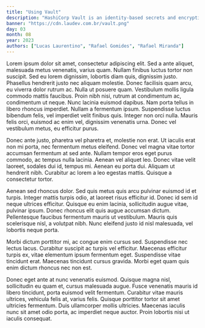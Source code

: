 ```yaml
---
title: "Using Vault"
description: "HashiCorp Vault is an identity-based secrets and encryption management system. It provides encryption services that are gated by authentication and authorization methods to ensure secure, auditable and restricted access to secrets. It is used to secure, store and protect secrets and other sensitive data using a UI, CLI, or HTTP API."
banner: "https://cdn.laudev.com.br/vault.png"
day: 03
month: 08
year: 2023
authors: ["Lucas Laurentino", "Rafael Gomides", "Rafael Miranda"]
---
```


Lorem ipsum dolor sit amet, consectetur adipiscing elit. Sed a ante aliquet, malesuada metus venenatis, varius quam. Nullam finibus luctus tortor non suscipit. Sed eu lorem dignissim, lobortis diam quis, dignissim justo. Phasellus hendrerit justo nec aliquam molestie. Donec facilisis quam arcu, eu viverra dolor rutrum ac. Nulla ut posuere quam. Vestibulum mollis ligula commodo mattis faucibus. Proin nibh nisi, rutrum at condimentum ac, condimentum ut neque. Nunc lacinia euismod dapibus. Nam porta tellus in libero rhoncus imperdiet. Nullam a fermentum ipsum. Suspendisse luctus bibendum felis, vel imperdiet velit finibus quis. Integer non orci nulla. Mauris felis orci, euismod ac enim vel, dignissim venenatis urna. Donec vel vestibulum metus, eu efficitur purus.

Donec ante justo, pharetra vel pharetra et, molestie non erat. Ut iaculis erat non mi porta, nec fermentum metus eleifend. Donec vel magna vitae tortor accumsan fermentum at sed ante. Nullam tempor eros eget purus commodo, ac tempus nulla lacinia. Aenean vel aliquet leo. Donec vitae velit laoreet, sodales dui id, tempus mi. Aenean eu porta dui. Aliquam ut hendrerit nibh. Curabitur ac lorem a leo egestas mattis. Quisque a consectetur tortor.

Aenean sed rhoncus dolor. Sed quis metus quis arcu pulvinar euismod id et turpis. Integer mattis turpis odio, at laoreet risus efficitur id. Donec id sem id neque ultrices efficitur. Quisque eu enim lacinia, sollicitudin augue vitae, pulvinar ipsum. Donec rhoncus elit quis augue accumsan dictum. Pellentesque faucibus fermentum mauris ut vestibulum. Mauris quis scelerisque nisl, a volutpat nibh. Nunc eleifend justo id nisl malesuada, vel lobortis neque porta.

Morbi dictum porttitor mi, ac congue enim cursus sed. Suspendisse nec lectus lacus. Curabitur suscipit ac turpis vel efficitur. Maecenas efficitur turpis ex, vitae elementum ipsum fermentum eget. Suspendisse vitae tincidunt erat. Maecenas tincidunt cursus gravida. Morbi eget quam quis enim dictum rhoncus nec non est.

Donec eget ante at nunc venenatis euismod. Quisque magna nisl, sollicitudin eu quam et, cursus malesuada augue. Fusce venenatis mauris id libero tincidunt, porta euismod velit fermentum. Curabitur vitae mauris ultrices, vehicula felis at, varius felis. Quisque porttitor tortor sit amet ultricies fermentum. Duis ullamcorper mollis ultricies. Maecenas iaculis nunc sit amet odio porta, ac imperdiet neque auctor. Proin lobortis nisi ut iaculis consequat.

